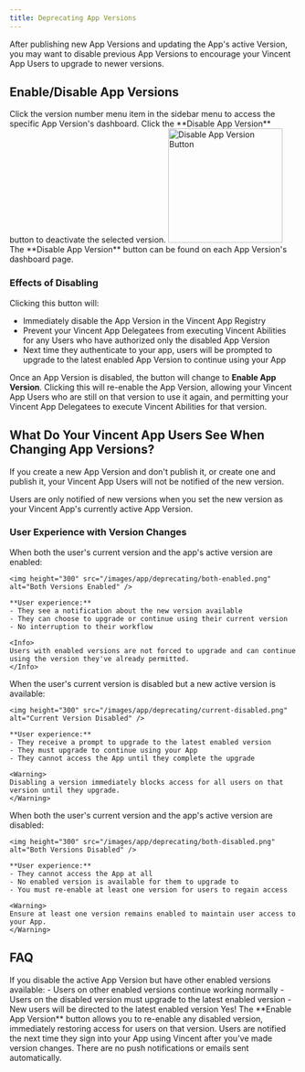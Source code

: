```yaml
---
title: Deprecating App Versions
---
```


After publishing new App Versions and updating the App's active Version, you may want to disable previous App Versions to encourage your Vincent App Users to upgrade to newer versions.

## Enable/Disable App Versions

<Steps>
  <Step title="Navigate to Version Dashboard">
    Click the version number menu item in the sidebar menu to access the specific App Version's dashboard.
  </Step>

  <Step title="Disable the Version">
    Click the **Disable App Version** button to deactivate the selected version.
  </Step>
</Steps>

<img height="200" src="/images/app/deprecating/image-2.png" alt="Disable App Version Button" />

<Info>
The **Disable App Version** button can be found on each App Version's dashboard page.
</Info>

### Effects of Disabling

Clicking this button will:

- Immediately disable the App Version in the Vincent App Registry
- Prevent your Vincent App Delegatees from executing Vincent Abilities for any Users who have authorized only the disabled App Version
- Next time they authenticate to your app, users will be prompted to upgrade to the latest enabled App Version to continue using your App

Once an App Version is disabled, the button will change to **Enable App Version**. Clicking this will re-enable the App Version, allowing your Vincent App Users who are still on that version to use it again, and permitting your Vincent App Delegatees to execute Vincent Abilities for that version.

## What Do Your Vincent App Users See When Changing App Versions?

If you create a new App Version and don't publish it, or create one and publish it, your Vincent App Users will not be notified of the new version.

<Note>
Users are only notified of new versions when you set the new version as your Vincent App's currently active App Version.
</Note>

### User Experience with Version Changes

<Tabs>
  <Tab title="Both Versions Enabled">
    When both the user's current version and the app's active version are enabled:

    <img height="300" src="/images/app/deprecating/both-enabled.png" alt="Both Versions Enabled" />

    **User experience:**
    - They see a notification about the new version available
    - They can choose to upgrade or continue using their current version
    - No interruption to their workflow

    <Info>
    Users with enabled versions are not forced to upgrade and can continue using the version they've already permitted.
    </Info>
  </Tab>

  <Tab title="Current Version Disabled">
    When the user's current version is disabled but a new active version is available:

    <img height="300" src="/images/app/deprecating/current-disabled.png" alt="Current Version Disabled" />

    **User experience:**
    - They receive a prompt to upgrade to the latest enabled version
    - They must upgrade to continue using your App
    - They cannot access the App until they complete the upgrade

    <Warning>
    Disabling a version immediately blocks access for all users on that version until they upgrade.
    </Warning>
  </Tab>

  <Tab title="Both Versions Disabled">
    When both the user's current version and the app's active version are disabled:

    <img height="300" src="/images/app/deprecating/both-disabled.png" alt="Both Versions Disabled" />

    **User experience:**
    - They cannot access the App at all
    - No enabled version is available for them to upgrade to
    - You must re-enable at least one version for users to regain access

    <Warning>
    Ensure at least one version remains enabled to maintain user access to your App.
    </Warning>
  </Tab>
</Tabs>

## FAQ

<AccordionGroup>
  <Accordion title="What happens if I disable the active App Version?" icon="triangle-exclamation">
    If you disable the active App Version but have other enabled versions available:
    - Users on other enabled versions continue working normally
    - Users on the disabled version must upgrade to the latest enabled version
    - New users will be directed to the latest enabled version
  </Accordion>

  <Accordion title="Can I re-enable a disabled version?" icon="rotate">
    Yes! The **Enable App Version** button allows you to re-enable any disabled version, immediately restoring access for users on that version.
  </Accordion>

  <Accordion title="How are users notified about version changes?" icon="bell">
    Users are notified the next time they sign into your App using Vincent after you've made version changes. There are no push notifications or emails sent automatically.
  </Accordion>
</AccordionGroup>